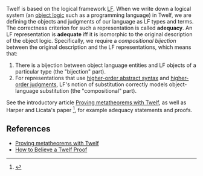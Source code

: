 Twelf is based on the logical framework [[LF]]. When we write down a logical system (an [[object logic]] such as a programming language) in Twelf, we are defining the objects and judgments of our language as LF types and terms. 
The correctness criterion for such a representation is called '''adequacy'''.  An LF representation is '''adequate''' iff it is isomorphic to the original description of the object logic. Specifically, we require a ''compositional bijection'' between the original description and the LF representations, which means that:

# There is a bijection between object language entities and LF objects of a particular type (the "bijection" part).
# For representations that use  [[higher-order abstract syntax]] and [[higher-order judgment]]s, LF's notion of substitution correctly models object-language substitution (the "compositional" part). 

See the introductory article [[Proving metatheorems with Twelf]], as well as Harper and Licata's paper <ref>{{bibtex:hl07mechanizing}}</ref>, for example adequacy statements and proofs.

== References ==

<references/>

* [[Proving metatheorems with Twelf]]
* [http://www-2.cs.cmu.edu/~rwh/papers/how/believe-twelf.pdf How to Believe a Twelf Proof]
{{bibtex:hhp93lf}}

{{stub}}
